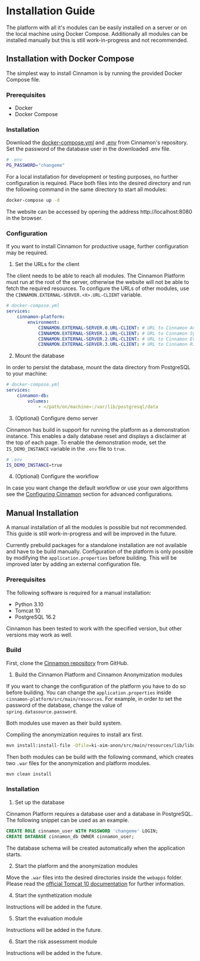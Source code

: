 # Installation Guide

The platform with all it's modules can be easily installed on a server or on the local machine using Docker Compose.
Additionally all modules can be installed manually but this is still work-in-progress and not recommended.

## Installation with Docker Compose

The simplest way to install Cinnamon is by running the provided Docker Compose file.

### Prerequisites
- Docker
- Docker Compose

### Installation

Download the [docker-compose.yml](https://github.com/KI-AIM/Cinnamon/blob/main/docker-compose.yml) and [.env](https://github.com/KI-AIM/Cinnamon/blob/main/.env) from Cinnamon's repository.
Set the password of the database user in the downloaded .env file.

```sh
# .env
PG_PASSWORD="changeme"
```

For a local installation for development or testing purposes, no further configuration is required.
Place both files into the desired directory and run the following command in the same directory to start all modules:

```bash
docker-compose up -d
```

The website can be accessed by opening the address http://localhost:8080 in the browser.

### Configuration
If you want to install Cinnamon for productive usage, further configuration may be required.

1. Set the URLs for the client

The client needs to be able to reach all modules.
The Cinnamon Platform must run at the root of the server, otherwise the website will not be able to fetch the required resources.
To configure the URLs of other modules, use the `CINNAMON.EXTERNAL-SERVER.<X>.URL-CLIENT` variable.

```yaml
# docker-compose.yml
services:
    cinnamon-platform:
        environment:
            CINNAMON.EXTERNAL-SERVER.0.URL-CLIENT: # URL to Cinnamon Anonymization
            CINNAMON.EXTERNAL-SERVER.1.URL-CLIENT: # URL to Cinnamon Synthetization
            CINNAMON.EXTERNAL-SERVER.2.URL-CLIENT: # URL to Cinnamon Evaluation
            CINNAMON.EXTERNAL-SERVER.3.URL-CLIENT: # URL to Cinnamon Risk-Assessment
```

2. Mount the database

In order to persist the database, mount the data directory from PostgreSQL to your machine:

```yaml
# docker-compose.yml
services:
    cinnamon-db:
        volumes:
            - </path/on/machine>:/var/lib/postgresql/data
```

3. (Optional) Configure demo server

Cinnamon has build in support for running the platform as a demonstration instance.
This enables a daily database reset and displays a disclaimer at the top of each page.
To enable the demonstration mode, set the `IS_DEMO_INSTANCE` variable in the `.env` file to `true`.

```sh
# .env
IS_DEMO_INSTANCE=true
```

4. (Optional) Configure the workflow

In case you want change the default workflow or use your own algorithms see the [Configuring Cinnamon](/configuration_customization/configuration_properties) section for advanced configurations.

## Manual Installation

A manual installation of all the modules is possible but not recommended.
This guide is still work-in-progress and will be improved in the future.

Currently prebuild packages for a standalone installation are not available and have to be build manually.
Configuration of the platform is only possible by modifying the `application.properties` before building.
This will be improved later by adding an external configuration file.

### Prerequisites
The following software is required for a manual installation:
- Python 3.10
- Tomcat 10
- PostgreSQL 16.2

Cinnamon has been tested to work with the specified version, but other versions may work as well.

### Build
First, clone the [Cinnamon repository](https://github.com/KI-AIM/Cinnamon/tree/main) from GitHub.

1. Build the Cinnamon Platform and Cinnamon Anonymization modules

If you want to change the configuration of the platform you have to do so before building.
You can change the `application.properties` inside `cinnamon-platform/src/main/resources`.
For example, in order to set the password of the database, change the value of `spring.datasource.password`.

Both modules use maven as their build system.

Compiling the anonymization requires to install arx first.
```bash
mvn install:install-file -Dfile=ki-aim-anon/src/main/resources/lib/libarx-3.9.1.jar -DgroupId=org.deidentifier -DartifactId=arx -Dversion=3.9.1 -Dpackaging=jar
```

Then both modules can be build with the following command, which creates two `.war` files for the anonymization and platform modules.

```bash
mvn clean install
```

### Installation
1. Set up the database

Cinnamon Platform requires a database user and a database in PostgreSQL.
The following snippet can be used as an example.

```sql
CREATE ROLE cinnamon_user WITH PASSWORD 'changeme' LOGIN;
CREATE DATABASE cinnamon_db OWNER cinnamon_user;
```

The database schema will be created automatically when the application starts.

2. Start the platform and the anonymization modules

Move the `.war` files into the desired directories inside the `webapps` folder.
Please read the [official Tomcat 10 documentation](https://tomcat.apache.org/tomcat-10.0-doc/deployer-howto.html) for further information.

4. Start the synthetization module

Instructions will be added in the future.

5. Start the evaluation module

Instructions will be added in the future.

6. Start the risk assessment module

Instructions will be added in the future.
